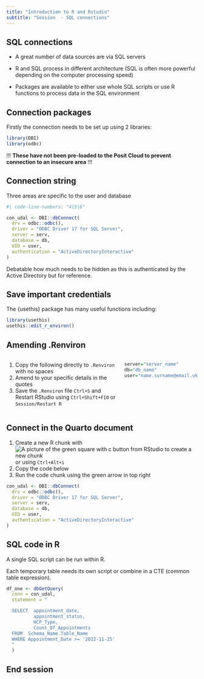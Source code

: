 ```yaml
---
title: "Introduction to R and Rstudio"
subtitle: "Session  - SQL connections"
---
```


## SQL connections

- A great number of data sources are via SQL servers

::: incremental
- R and SQL process in different architecture (SQL is often more powerful depending on the computer processing speed)

- Packages are available to either use whole SQL scripts or use R functions to process data in the SQL environment
:::

## Connection packages

Firstly the connection needs to be set up using 2 libraries:

```r
library(DBI)
library(odbc)
```



!!! **These have not been pre-loaded to the Posit Cloud to prevent connection to an insecure area** !!!

## Connection string

Three areas are specific to the user and database

```r
#| code-line-numbers: "4|5|6"

con_udal <- DBI::dbConnect(
  drv = odbc::odbc(),
  driver = "ODBC Driver 17 for SQL Server",
  server = serv,
  database = db,
  UID = user,
  authentication = "ActiveDirectoryInteractive"
)
```

:::notes
Debatable how much needs to be hidden as this is authenticated by the Active Directory but for reference.
:::

## Save important credentials

The {usethis} package has many useful functions including:

```r
library(usethis)
usethis::edit_r_environ()
```

## Amending .Renviron 

::: columns
::: {.column width="60%"}
1. Copy the following directly to `.Renviron` with no spaces 
1. Amend to your specific details in the quotes
1. Save the `.Renviron` file `Ctrl+S` and Restart RStudio using `Ctrl+Shift+F10` or `Session/Restart R`

:::
::: {.column width="40%"}

```r
server="server_name"
db="db_name"
user="name.surname@email.uk"

```

:::
:::

## Connect in the Quarto document

1. Create a new R chunk with <img src="img/icons/notebook-insert-chunk.png" alt="A picture of the green square with c button from RStudio to create a new chunk"/> or using `Ctrl+Alt+i`
1. Copy the code below
1. Run the code chunk using the green arrow in top right

```r
con_udal <- DBI::dbConnect(
  drv = odbc::odbc(),
  driver = "ODBC Driver 17 for SQL Server",
  server = serv,
  database = db,
  UID = user,
  authentication = "ActiveDirectoryInteractive"
)
```

## SQL code in R

A single SQL script can be run within R.

Each temporary table needs its own script or combine in a CTE (common table expression).

```r
df_one <- dbGetQuery(
  conn = con_udal,
  statement = "

  SELECT  appointment_date,
          appointment_status,
          HCP_Type,
          Count_Of_Appointments
  FROM  Schema_Name.Table_Name
  WHERE Appointment_Date >= '2022-11-25'
  "
  )
```

## End session